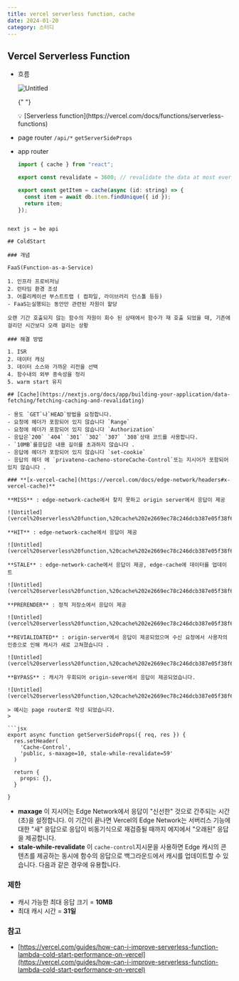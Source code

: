 ```yaml
---
title: vercel serverless function, cache
date: 2024-01-20
category: 스터디
---
```


## Vercel Serverless Function

- 흐름

  ![Untitled](vercel%20serverless%20function,%20cache%202e2669ec78c246dcb387e05f38f6974d/Untitled.png)

  {" "}

  <aside>💡 [Serverless function](https://vercel.com/docs/functions/serverless-functions)</aside>

- page router
  `/api/*`
  `getServerSideProps`
- app router

  ```jsx
  import { cache } from "react";

  export const revalidate = 3600; // revalidate the data at most every hour

  export const getItem = cache(async (id: string) => {
    const item = await db.item.findUnique({ id });
    return item;
  });
  ```

````

next js → be api

## ColdStart

### 개념

FaaS(Function-as-a-Service)

1. 인프라 프로비저닝
2. 런타임 환경 조성
3. 어플리케이션 부스트트랩 ( 컴파일, 라이브러리 인스톨 등등)
- FaaS는실행되는 동안만 관련된 자원이 할당

오랜 기간 호출되지 않는 함수의 자원이 회수 된 상태에서 함수가 재 호출 되었을 때, 기존에 걸리던 시간보다 오래 걸리는 상황

### 해결 방법

1. ISR
2. 데이터 캐싱
3. 데이터 소스와 가까운 리전을 선택
4. 함수내의 외부 종속성을 정리
5. warm start 유지

## [Cache](https://nextjs.org/docs/app/building-your-application/data-fetching/fetching-caching-and-revalidating)

- 용도 `GET`나`HEAD`방법을 요청합니다.
- 요청에 헤더가 포함되어 있지 않습니다 `Range`
- 요청에 헤더가 포함되어 있지 않습니다 `Authorization`
- 응답은`200` `404` `301` `302` `307` `308`상태 코드를 사용합니다.
- `10MB`를응답은 내용 길이를 초과하지 않습니다 .
- 응답에 헤더가 포함되어 있지 않습니다 `set-cookie`
- 응답의 헤더 에 `privateno-cacheno-storeCache-Control`또는 지시어가 포함되어 있지 않습니다 .

### **[x-vercel-cache](https://vercel.com/docs/edge-network/headers#x-vercel-cache)**

**MISS** : edge-network-cache에서 찾지 못하고 origin server에서 응답이 제공

![Untitled](vercel%20serverless%20function,%20cache%202e2669ec78c246dcb387e05f38f6974d/Untitled%201.png)

**HIT** : edge-network-cache에서 응답이 제공

![Untitled](vercel%20serverless%20function,%20cache%202e2669ec78c246dcb387e05f38f6974d/Untitled%202.png)

**STALE** : edge-network-cache에서 응답이 제공, edge-cache에 데이터를 업데이트

![Untitled](vercel%20serverless%20function,%20cache%202e2669ec78c246dcb387e05f38f6974d/Untitled%203.png)

**PRERENDER** : 정적 저장소에서 응답이 제공

![Untitled](vercel%20serverless%20function,%20cache%202e2669ec78c246dcb387e05f38f6974d/Untitled%204.png)

**REVIALIDATED** : origin-server에서 응답이 제공되었으며 수신 요청에서 사용자의 인증으로 인해 캐시가 새로 고쳐졌습니다 .

![Untitled](vercel%20serverless%20function,%20cache%202e2669ec78c246dcb387e05f38f6974d/Untitled%205.png)

**BYPASS** : 캐시가 우회되어 origin-sever에서 응답이 제공되었습니다.

![Untitled](vercel%20serverless%20function,%20cache%202e2669ec78c246dcb387e05f38f6974d/Untitled%206.png)

> 예시는 page router로 작성 되었습니다.
>

```jsx
export async function getServerSideProps({ req, res }) {
  res.setHeader(
    'Cache-Control',
    'public, s-maxage=10, stale-while-revalidate=59'
  )

  return {
    props: {},
  }

}
````

- **maxage**
  이 지시어는 Edge Network에서 응답이 "신선한" 것으로 간주되는 시간(초)을 설정합니다. 이 기간이 끝나면 Vercel의 Edge Network는 서버리스 기능에 대한 "새" 응답으로 응답이 비동기식으로 재검증될 때까지 에지에서 "오래된" 응답을 제공합니다.
- **stale-while-revalidate**
  이 `cache-control`지시문을 사용하면 Edge 캐시의 콘텐츠를 제공하는 동시에 함수의 응답으로 백그라운드에서 캐시를 업데이트할 수 있습니다. 다음과 같은 경우에 유용합니다.

### 제한

- 캐시 가능한 최대 응답 크기 = **10MB**
- 최대 캐시 시간 = **31일**

### 참고

- [https://vercel.com/guides/how-can-i-improve-serverless-function-lambda-cold-start-performance-on-vercel](https://vercel.com/guides/how-can-i-improve-serverless-function-lambda-cold-start-performance-on-vercel)
